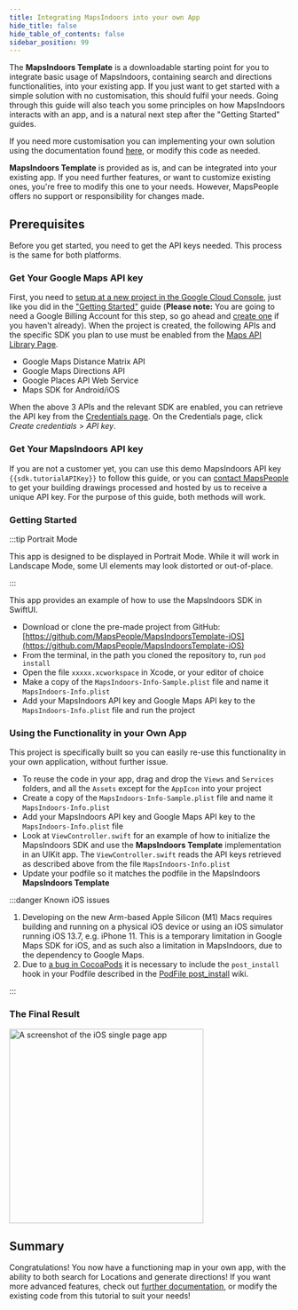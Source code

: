 ```yaml
---
title: Integrating MapsIndoors into your own App
hide_title: false
hide_table_of_contents: false
sidebar_position: 99
---
```



The **MapsIndoors Template** is a downloadable starting point for you to integrate basic usage of MapsIndoors, containing search and directions functionalities, into your existing app. If you just want to get started with a simple solution with no customisation, this should fulfil your needs. Going through this guide will also teach you some principles on how MapsIndoors interacts with an app, and is a natural next step after the "Getting Started" guides.

If you need more customisation you can implementing your own solution using the documentation found [here](/map/), or modify this code as needed.

**MapsIndoors Template** is provided as is, and can be integrated into your existing app. If you need further features, or want to customize existing ones, you're free to modify this one to your needs. However, MapsPeople offers no support or responsibility for changes made.

## Prerequisites

Before you get started, you need to get the API keys needed. This process is the same for both platforms.

### Get Your Google Maps API key

First, you need to [setup at a new project in the Google Cloud Console](https://developers.google.com/maps/gmp-get-started), just like you did in the ["Getting Started"](/getting-started/ios) guide (**Please note:** You are going to need a Google Billing Account for this step, so go ahead and [create one](https://cloud.google.com/billing/docs/how-to/manage-billing-account#create_a_new_billing_account) if you haven't already). When the project is created, the following APIs and the specific SDK you plan to use must be enabled from the [Maps API Library Page](https://console.cloud.google.com/apis/library?filter=category:maps).

* Google Maps Distance Matrix API
* Google Maps Directions API
* Google Places API Web Service
* Maps SDK for Android/iOS

When the above 3 APIs and the relevant SDK are enabled, you can retrieve the API key from the [Credentials page](https://console.cloud.google.com/project/_/apiui/credential). On the Credentials page, click _Create credentials_ > _API key_.

### Get Your MapsIndoors API key

If you are not a customer yet, you can use this demo MapsIndoors API key `{{sdk.tutorialAPIKey}}` to follow this guide, or you can [contact MapsPeople](https://resources.mapspeople.com/contact-us) to get your building drawings processed and hosted by us to receive a unique API key. For the purpose of this guide, both methods will work.

### Getting Started

:::tip Portrait Mode

This app is designed to be displayed in Portrait Mode. While it will work in Landscape Mode, some UI elements may look distorted or out-of-place.

:::

This app provides an example of how to use the MapsIndoors SDK in SwiftUI.

* Download or clone the pre-made project from GitHub: [https://github.com/MapsPeople/MapsIndoorsTemplate-iOS](https://github.com/MapsPeople/MapsIndoorsTemplate-iOS)
* From the terminal, in the path you cloned the repository to, run `pod install`
* Open the file `xxxxx.xcworkspace` in Xcode, or your editor of choice
* Make a copy of the `MapsIndoors-Info-Sample.plist` file and name it `MapsIndoors-Info.plist`
* Add your MapsIndoors API key and Google Maps API key to the `MapsIndoors-Info.plist` file and run the project

### Using the Functionality in your Own App

This project is specifically built so you can easily re-use this functionality in your own application, without further issue.

* To reuse the code in your app, drag and drop the `Views` and `Services` folders, and all the `Assets` except for the `AppIcon` into your project
* Create a copy of the `MapsIndoors-Info-Sample.plist` file and name it `MapsIndoors-Info.plist`
* Add your MapsIndoors API key and Google Maps API key to the `MapsIndoors-Info.plist` file
* Look at `ViewController.swift` for an example of how to initialize the MapsIndoors SDK and use the **MapsIndoors Template** implementation in an UIKit app. The `ViewController.swift` reads the API keys retrieved as described above from the file `MapsIndoors-Info.plist`
* Update your podfile so it matches the podfile in the MapsIndoors **MapsIndoors Template**

:::danger Known iOS issues

1. Developing on the new Arm-based Apple Silicon (M1) Macs requires building and running on a physical iOS device or using an iOS simulator running iOS 13.7, e.g. iPhone 11. This is a temporary limitation in Google Maps SDK for iOS, and as such also a limitation in MapsIndoors, due to the dependency to Google Maps.
1. Due to [a bug in CocoaPods](https://github.com/CocoaPods/CocoaPods/issues/7155) it is necessary to include the `post_install` hook in your Podfile described in the [PodFile post_install](https://github.com/MapsIndoors/MapsIndoorsIOS/wiki/Podfile-post_install) wiki.

:::

### The Final Result

<img src="/img/getting-started/iOS_Single_Page_App.png" alt="A screenshot of the iOS single page app" width="350"/>

## Summary

Congratulations! You now have a functioning map in your own app, with the ability to both search for Locations and generate directions! If you want more advanced features, check out [further documentation](/map/), or modify the existing code from this tutorial to suit your needs!
